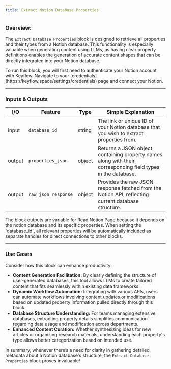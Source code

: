 ```yaml
---
title: Extract Notion Database Properties
---
```


### **Overview:**

The `Extract Database Properties` block is designed to retrieve all properties and their types from a Notion database. This functionality is especially valuable when generating content using LLMs, as having clear property definitions enables the generation of accurate content shapes that can be directly integrated into your Notion database.

<Note>
  To run this block, you will first need to authenticate your Notion account
  with Keyflow. Navigate to your
  [credentials](https://keyflow.space/settings/credentials) page and connect
  your Notion.
</Note>

---

### Inputs & Outputs

| I/O    | Feature             | Type   | Simple Explanation                                                                                          |
| ------ | ------------------- | ------ | ----------------------------------------------------------------------------------------------------------- |
| input  | `database_id`       | string | The link or unique ID of your Notion database that you wish to extract properties from.                     |
| output | `properties_json`   | object | Returns a JSON object containing property names along with their corresponding field types in the database. |
| output | `raw_json_response` | object | Provides the raw JSON response fetched from the Notion API, reflecting current database structure.          |

<Note>
  The block outputs are variable for Read Notion Page because it depends on the
  notion database and its specific properties. When setting the `database_id`,
  all relevant properties will be automatically included as separate handles for
  direct connections to other blocks.
</Note>

---

### Use Cases

Consider how this block can enhance productivity:

- **Content Generation Facilitation:** By clearly defining the structure of user-generated databases, this tool allows LLMs to create tailored content that fits seamlessly within existing data frameworks.
- **Dynamic Workflow Automation:** Integrating with various APIs, users can automate workflows involving content updates or modifications based on updated property information pulled directly through this block.
- **Database Structure Understanding:** For teams managing extensive databases, extracting property details simplifies communication regarding data usage and modification across departments.
- **Enhanced Content Curation:** Whether synthesizing ideas for new articles or organizing research materials, understanding each property's type allows better categorization based on intended use.

In summary, whenever there’s a need for clarity in gathering detailed metadata about a Notion database's structure, the `Extract Database Properties` block proves invaluable!
